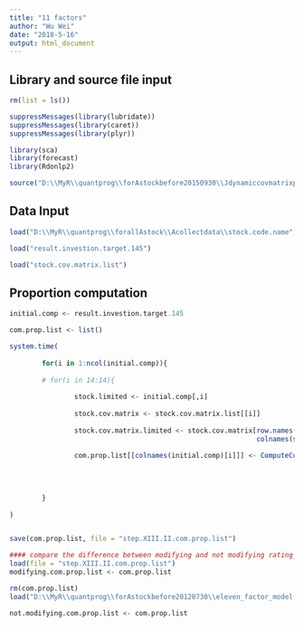 ```yaml
---
title: "11 factors"
author: "Wu Wei"
date: "2018-5-16"
output: html_document
---
```




## Library and source file input
```r
rm(list = ls())

suppressMessages(library(lubridate))
suppressMessages(library(caret))
suppressMessages(library(plyr))

library(sca)
library(forecast)
library(Rdonlp2)

```

```r
source("D:\\MyR\\quantprog\\forAstockbefore20150930\\Jdynamiccovmatrixprediction\\seven_factor_24m_comparison\\ComputeCompPropComplyingWithHushen300.R")
```


## Data Input
```r

load("D:\\MyR\\quantprog\\forallAstock\\Acollectdata\\stock.code.name")

load("result.investion.target.145")

load("stock.cov.matrix.list")
```


## Proportion computation

```r
initial.comp <- result.investion.target.145
```


```r

com.prop.list <- list()

system.time(
        
        for(i in 1:ncol(initial.comp)){
        
        # for(i in 14:14){
                
                stock.limited <- initial.comp[,i]
                
                stock.cov.matrix <- stock.cov.matrix.list[[i]]
                
                stock.cov.matrix.limited <- stock.cov.matrix[row.names(stock.cov.matrix) %in% stock.limited,
                                                             colnames(stock.cov.matrix) %in% stock.limited]
                
                com.prop.list[[colnames(initial.comp)[i]]] <- ComputeCompPropComplyingWithHushen300(stock.limited,
                                                                              stock.cov.matrix.limited,
                                                                              stock.code.name)
                
                
        }
        
)



```


```r
save(com.prop.list, file = "step.XIII.II.com.prop.list")
```

```r

#### compare the difference between modifying and not modifying rating_avg
load(file = "step.XIII.II.com.prop.list")
modifying.com.prop.list <- com.prop.list

rm(com.prop.list)
load("D:\\MyR\\quantprog\\forAstockbefore20120730\\eleven_factor_model(affected I)\\step.XIII.II.com.prop.list")

not.modifying.com.prop.list <- com.prop.list

```



